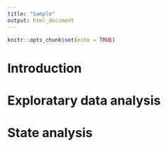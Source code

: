 ```yaml
---
title: "Sample"
output: html_document
---
```


```r
knitr::opts_chunk$set(echo = TRUE)
```

# Introduction 

# Exploratary data analysis

# State analysis